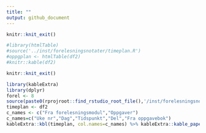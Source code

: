 ```yaml
---
title: ""
output: github_document
---
```


```r
knitr::knit_exit()
```



```r
#library(htmlTable)
#source('../inst/forelesningsnotater/timeplan.R')
#oppgplan <- htmlTable(df2)
#knitr::kable(df2)
```

```r
knitr::knit_exit()
```

```r
library(kableExtra)
library(dplyr)
forel <- 8
source(paste0(rprojroot::find_rstudio_root_file(),'/inst/forelesningsnotater/timeplan.R'))
timeplan <- df2
c_names <- c("Fra forelesningsmodul","Oppgaver")
c_names=c("Uke nr","Dag","Tidspunkt","Del","Fra oppgavebok")
kableExtra::kbl(timeplan, col.names=c_names) %>% kableExtra::kable_paper(full_width = F) %>% kableExtra::row_spec(forel, bold = T)
```

